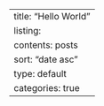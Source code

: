 ---
title: "Hello World"
listing:
  contents: posts
  sort: "date asc"
  type: default
  categories: true
---